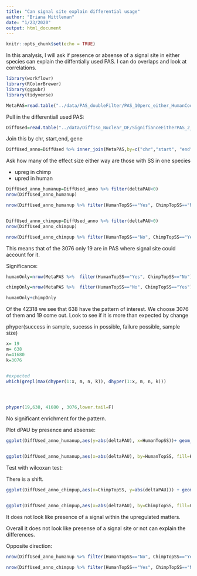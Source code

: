 ```yaml
---
title: "Can signal site explain differential usage"
author: "Briana Mittleman"
date: "1/23/2020"
output: html_document
---
```


```r
knitr::opts_chunk$set(echo = TRUE)
```

In this analysis, I will ask if presence or absense of a signal site in either species can explain the diffentially used PAS. I can do overlaps and look at correlations.  

```r
library(workflowr)
library(RColorBrewer)
library(ggpubr)
library(tidyverse)
```

```r
MetaPAS=read.table("../data/PAS_doubleFilter/PAS_10perc_either_HumanCoord_BothUsage_meta_doubleFilter_withSSTop2.txt", header = T, stringsAsFactors = F)
```

Pull in the differentiall used PAS:  

```r
DiffUsed=read.table("../data/DiffIso_Nuclear_DF/SignifianceEitherPAS_2_Nuclear.txt", header = T, stringsAsFactors = F) %>% rename("Human_NormUse"=Human, "Chimp_NormUse"=Chimp)
```


Join this by chr, start,end, gene  

```r
DiffUsed_anno=DiffUsed %>% inner_join(MetaPAS,by=c("chr","start", "end","gene"))
```

Ask how many of the effect size either way are those with SS in one species  

+ upreg in chimp
- upred in human 
```r
DiffUsed_anno_humanup=DiffUsed_anno %>% filter(deltaPAU<0)
nrow(DiffUsed_anno_humanup)

nrow(DiffUsed_anno_humanup %>% filter(HumanTopSS=="Yes", ChimpTopSS=="No"))


DiffUsed_anno_chimpup=DiffUsed_anno %>% filter(deltaPAU>0)
nrow(DiffUsed_anno_chimpup)

nrow(DiffUsed_anno_chimpup %>% filter(HumanTopSS=="No", ChimpTopSS=="Yes"))
```

This means that of the 3076 only 19 are in PAS where signal site could account for it.  

Significance:  


```r
humanOnly=nrow(MetaPAS %>%  filter(HumanTopSS=="Yes", ChimpTopSS=="No"))

chimpOnly=nrow(MetaPAS %>%  filter(HumanTopSS=="No", ChimpTopSS=="Yes"))

humanOnly+chimpOnly

```
Of the 42318 we see that 638 have the pattern of interest. We choose 3076 of them and 19 come out.  Look to see if it is more than expected by change 

phyper(success in sample, sucesss in possible, failure possible, sample size)

```r
x= 19
m= 638
n=41680
k=3076


#expected
which(grepl(max(dhyper(1:x, m, n, k)), dhyper(1:x, m, n, k)))




phyper(19,638, 41680 , 3076,lower.tail=F)
```
No significant enrichment for the pattern.  


Plot dPAU by presence and absense:



```r
ggplot(DiffUsed_anno_humanup,aes(y=abs(deltaPAU), x=HumanTopSS))+ geom_boxplot()+ stat_compare_means() + labs(title="Human upregualted PAS by presence of Signal")


ggplot(DiffUsed_anno_humanup,aes(x=abs(deltaPAU), by=HumanTopSS, fill=HumanTopSS))+ geom_density(alpha=.5)+  labs(title="Human upregualted PAS by presence of Signal") + scale_fill_discrete(name="Human Signal Site Detected") + annotate("text",label="Wilcoxon, p=0.73",x=.8,y=6)


```
Test with wilcoxan test:  



There is a shift. 


```r
ggplot(DiffUsed_anno_chimpup,aes(x=ChimpTopSS, y=abs(deltaPAU))) + geom_boxplot() + stat_compare_means() + labs(title="Chimp upregualted PAS by presence of Signal")


ggplot(DiffUsed_anno_chimpup,aes(x=abs(deltaPAU), by=ChimpTopSS, fill=ChimpTopSS))+ geom_density(alpha=.5)+  labs(title="Chimp upregualted PAS by presence of Signal") + scale_fill_discrete(name="Chimp Signal Site Detected") + annotate("text",label="Wilcoxon, p=0.025",x=.8,y=7.5)
```

It does not look like presence of a signal within the upregulated matters.  

Overall it does not look like presense of a signal site or not can explain the differences.   

Opposite direction:  

```r
nrow(DiffUsed_anno_humanup %>% filter(HumanTopSS=="No", ChimpTopSS=="Yes"))

nrow(DiffUsed_anno_chimpup %>% filter(HumanTopSS=="Yes", ChimpTopSS=="No"))
```



